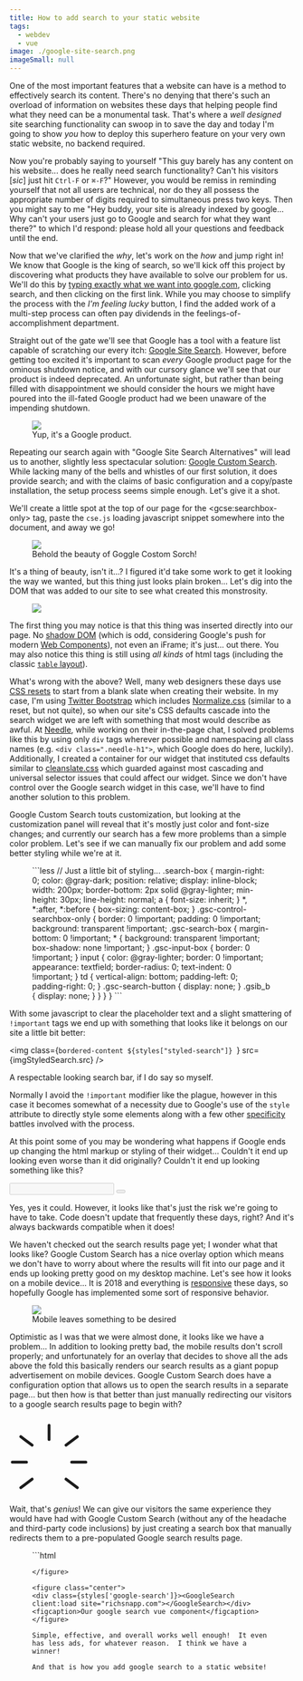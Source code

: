 ```yaml
---
title: How to add search to your static website
tags:
  - webdev
  - vue
image: ./google-site-search.png
imageSmall: null
---
```



One of the most important features that a website can have is a method to effectively search its content. There's no
denying that there's such an overload of information on websites these days that helping people find what they need can
be a monumental task. That's where a _well designed_ site searching functionality can swoop in to save the day and today
I'm going to show _you_ how to deploy this superhero feature on your very own static website, no backend required.

Now you're probably saying to yourself "This guy barely has any content on his website... does he really need search
functionality? Can't his visitors [_sic_] just hit `Ctrl-F` or `⌘-F`?" However, you would be remiss in reminding
yourself that not all users are technical, nor do they all possess the appropriate number of digits required to
simultaneous press two keys. Then you might say to me "Hey buddy, your site is already indexed by google... Why can't
your users just go to Google and search for what they want there?" to which I'd respond: please hold all your questions
and feedback until the end.

Now that we've clarified the _why_, let's work on the _how_ and jump right in! We know that Google is the king of
search, so we'll kick off this project by discovering what products they have available to solve our problem for us.
We'll do this by [typing exactly what we want into google.com](http://lmgtfy.com/?q=google+search+site), clicking
search, and then clicking on the first link. While you may choose to simplify the process with the _I'm feeling lucky_
button, I find the added work of a multi-step process can often pay dividends in the feelings-of-accomplishment
department.

Straight out of the gate we'll see that Google has a tool with a feature list capable of scratching our every itch:
[Google Site Search](https://enterprise.google.com/search/products/gss.html). However, before getting too excited it's
important to scan _every_ Google product page for the ominous shutdown notice, and with our cursory glance we'll see
that our product is indeed deprecated. An unfortunate sight, but rather than being filled with disappointment we should
consider the hours we might have poured into the ill-fated Google product had we been unaware of the impending shutdown.

<figure class="scale right">
  <img src={imgGoogleSiteSearch.src} />
  <figcaption>Yup, it's a Google product.</figcaption>
</figure>

Repeating our search again with "Google Site Search Alternatives" will lead us to another, slightly less spectacular
solution: [Google Custom Search](http://www.google.com/cse). While lacking many of the bells and whistles of our first
solution, it does provide search; and with the claims of basic configuration and a copy/paste installation, the setup
process seems simple enough. Let's give it a shot.

We'll create a little spot at the top of our page for the &lt;gcse:searchbox-only&gt; tag, paste the `cse.js` loading
javascript snippet somewhere into the document, and away we go!

<figure>
  <img src={imgFirstAttempt.src} />
  <figcaption>Behold the beauty of Goggle Costom Sorch!</figcaption>
</figure>

It's a thing of beauty, isn't it...? I figured it'd take some work to get it looking the way we wanted, but this thing
just looks plain broken... Let's dig into the DOM that was added to our site to see what created this monstrosity.

<figure class="scale">
  <img src={imgGoogleDom.src} />
</figure>

The first thing you may notice is that this thing was inserted directly into our page. No
[shadow DOM](https://developer.mozilla.org/en-US/docs/Web/Web_Components/Shadow_DOM) (which is odd, considering Google's
push for modern [Web Components](https://www.polymer-project.org/2.0/docs/devguide/feature-overview)), not even an
iFrame; it's just... out there. You may also notice this thing is still using _all kinds_ of html tags (including the
classic [`table` layout](https://stackoverflow.com/questions/83073/why-not-use-tables-for-layout-in-html)).

What's wrong with the above? Well, many web designers these days use
[CSS resets](https://cssreset.com/what-is-a-css-reset/) to start from a blank slate when creating their website. In my
case, I'm using [Twitter Bootstrap](http://getbootstrap.com/) which includes
[Normalize.css](https://necolas.github.io/normalize.css/) (similar to a reset, but not quite), so when our site's CSS
defaults cascade into the search widget we are left with something that most would describe as awful. At
[Needle](http://www.needle.com), while working on their in-the-page chat, I solved problems like this by using only
`div` tags wherever possible and namespacing all class names (e.g. `<div class=".needle-h1">`, which Google does do
here, luckily). Additionally, I created a container for our widget that instituted css defaults similar to
[cleanslate.css](http://cleanslatecss.com/) which guarded against most cascading and universal selector issues that
could affect our widget. Since we don't have control over the Google search widget in this case, we'll have to find
another solution to this problem.

Google Custom Search touts customization, but looking at the customization panel will reveal that it's mostly just color
and font-size changes; and currently our search has a few more problems than a simple color problem. Let's see if we can
manually fix our problem and add some better styling while we're at it.

<figure class="smallest right">
```less
// Just a little bit of styling...
.search-box {
  margin-right: 0;
  color: @gray-dark;
  position: relative;
  display: inline-block;
  width: 200px;
  border-bottom: 2px solid @gray-lighter;
  min-height: 30px;
  line-height: normal;
  a {
    font-size: inherit;
  }
  *, *:after, *:before {
    box-sizing: content-box;
  }
  .gsc-control-searchbox-only {
    border: 0 !important;
    padding: 0 !important;
    background: transparent !important;
    .gsc-search-box {
      margin-bottom: 0 !important;
      * {
        background: transparent !important;
        box-shadow: none !important;
      }
      .gsc-input-box {
        border: 0 !important;
      }
      input {
        color: @gray-lighter;
        border: 0 !important;
        appearance: textfield;
        border-radius: 0;
        text-indent: 0 !important;
      }
      td {
        vertical-align: bottom;
        padding-left: 0;
        padding-right: 0;
      }
      .gsc-search-button {
        display: none;
      }
      .gsib_b {
        display: none;
      }
    }
  }
}
```
</figure>

With some javascript to clear the placeholder text and a slight smattering of `!important` tags we end up with something
that looks like it belongs on our site a little bit better:

<img class={`bordered-content ${styles["styled-search"]} `} src={imgStyledSearch.src} />

A respectable looking search bar, if I do say so myself.

Normally I avoid the `!important` modifier like the plague, however in this case it becomes somewhat of a necessity due
to Google's use of the `style` attribute to directly style some elements along with a few other
[specificity](https://developer.mozilla.org/en-US/docs/Web/CSS/Specificity) battles involved with the process.

At this point some of you may be wondering what happens if Google ends up changing the html markup or styling of their
widget... Couldn't it end up looking even worse than it did originally? Couldn't it end up looking something like this?

<div class={`bordered-content ${styles["messed-up-search"]}`}>
  <input disabled type="text" id="messedUpSearchText" />
  <button disabled>
    <i class="fa fa-search"></i>
  </button>
</div>

Yes, yes it could. However, it looks like that's just the risk we're going to have to take. Code doesn't update that
frequently these days, right? And it's always backwards compatible when it does!

We haven't checked out the search results page yet; I wonder what that looks like? Google Custom Search has a nice
overlay option which means we don't have to worry about where the results will fit into our page and it ends up looking
pretty good on my desktop machine. Let's see how it looks on a mobile device... It is 2018 and everything is
[responsive](https://en.wikipedia.org/wiki/Responsive_web_design) these days, so hopefully Google has implemented some
sort of responsive behavior.

<figure class="center scale">
  <img src={imgIphoneSearch.src} />
  <figcaption>Mobile leaves something to be desired</figcaption>
</figure>

Optimistic as I was that we were almost done, it looks like we have a problem... In addition to looking pretty bad, the
mobile results don't scroll properly; and unfortunately for an overlay that decides to shove all the ads above the fold
this basically renders our search results as a giant popup advertisement on mobile devices. Google Custom Search does
have a configuration option that allows us to open the search results in a separate page... but then how is that better
than just manually redirecting our visitors to a google search results page to begin with?

<div class={styles["lightbulb"]} v-repaint>
  <svg width="140" height="140">
    <line stroke-linecap="round" stroke-width="5" stroke="currentColor" x1="40" y1="110" x2="20" y2="125" />
    <line stroke-linecap="round" stroke-width="5" stroke="currentColor" x1="30" y1="80" x2="5" y2="80" />
    <line stroke-linecap="round" stroke-width="5" stroke="currentColor" x1="40" y1="50" x2="20" y2="35" />
    <line stroke-linecap="round" stroke-width="5" stroke="currentColor" x1="70" y1="15" x2="70" y2="40" />
    <line stroke-linecap="round" stroke-width="5" stroke="currentColor" x1="100" y1="50" x2="120" y2="35" />
    <line stroke-linecap="round" stroke-width="5" stroke="currentColor" x1="110" y1="80" x2="135" y2="80" />
    <line stroke-linecap="round" stroke-width="5" stroke="currentColor" x1="100" y1="110" x2="120" y2="125" />
  </svg>
  <i class="fa-regular fa-lightbulb"></i>
</div>

Wait, that's _genius_! We can give our visitors the same experience they would have had with Google Custom Search
(without any of the headache and third-party code inclusions) by just creating a search box that manually redirects them
to a pre-populated Google search results page.

<figure class={`${styles['search-figure']} center`}>
  ```html
  <template>
    <div class="google-search">
      <button @click="search(text)">
        <i class="fa fa-search"></i>
      </button>
      <input ref="input"
             title="Site Search"
             v-on:keyup.13="search(text)"
             v-model="text" />
    </div>
  </template>

  <script>
    export default {
      props: [
        'site'
      ],
      data() {
        return {
          text: ''
        }
      },
      methods: {
        search(str) {
          if (str) {
            window.open([
              'https://www.google.com/search?q=',
              this.site ? 'site:' + this.site + '+' : '',
              encodeURIComponent(str)
            ].join(''));
          } else {
            this.$refs.input.focus();
          }
        }
      }
    }
  </script>

```
</figure>

<figure class="center">
<div class={styles['google-search']}><GoogleSearch client:load site="richsnapp.com"></GoogleSearch></div>
<figcaption>Our google search vue component</figcaption>
</figure>

Simple, effective, and overall works well enough!  It even has less ads, for whatever reason.  I think we have a
winner!

And that is how you add google search to a static website!

